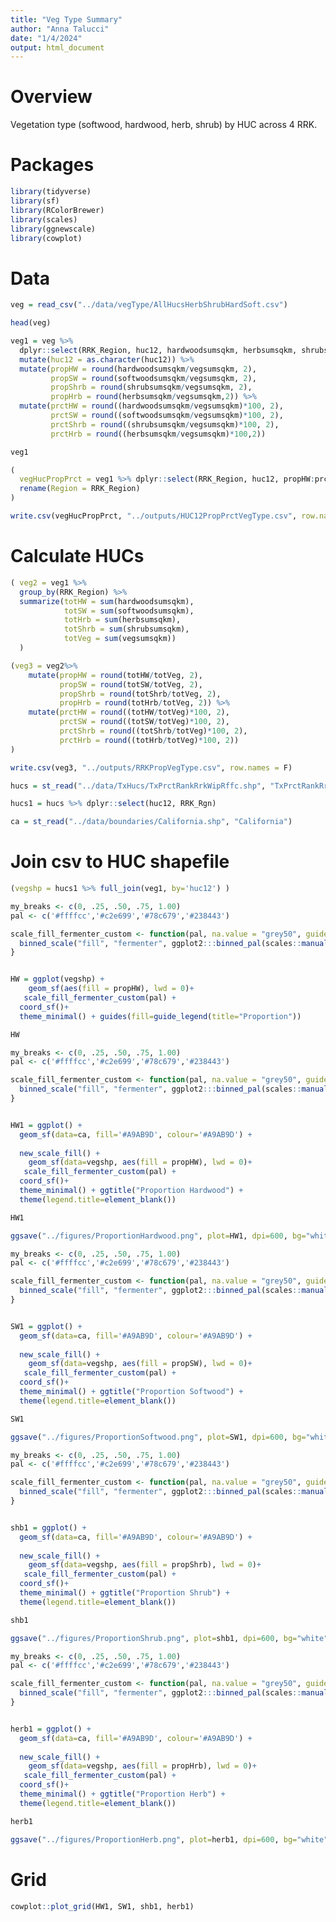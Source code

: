 ```yaml
---
title: "Veg Type Summary"
author: "Anna Talucci"
date: "1/4/2024"
output: html_document
---
```


# Overview
Vegetation type (softwood, hardwood, herb, shrub) by HUC across 4 RRK. 

# Packages
```r
library(tidyverse)
library(sf)
library(RColorBrewer)
library(scales)
library(ggnewscale)
library(cowplot)
```

# Data
```r
veg = read_csv("../data/vegType/AllHucsHerbShrubHardSoft.csv")
```

```r
head(veg)
```
```r
veg1 = veg %>% 
  dplyr::select(RRK_Region, huc12, hardwoodsumsqkm, herbsumsqkm, shrubsumsqkm, softwoodsumsqkm, vegsumsqkm) %>% 
  mutate(huc12 = as.character(huc12)) %>%
  mutate(propHW = round(hardwoodsumsqkm/vegsumsqkm, 2),
         propSW = round(softwoodsumsqkm/vegsumsqkm, 2),
         propShrb = round(shrubsumsqkm/vegsumsqkm, 2),
         propHrb = round(herbsumsqkm/vegsumsqkm,2)) %>%
  mutate(prctHW = round((hardwoodsumsqkm/vegsumsqkm)*100, 2),
         prctSW = round((softwoodsumsqkm/vegsumsqkm)*100, 2),
         prctShrb = round((shrubsumsqkm/vegsumsqkm)*100, 2),
         prctHrb = round((herbsumsqkm/vegsumsqkm)*100,2))
```

```r
veg1
```

```r
(
  vegHucPropPrct = veg1 %>% dplyr::select(RRK_Region, huc12, propHW:prctHrb) %>%
  rename(Region = RRK_Region)
)
```

```r
write.csv(vegHucPropPrct, "../outputs/HUC12PropPrctVegType.csv", row.names = F)
```

# Calculate HUCs
```r
( veg2 = veg1 %>% 
  group_by(RRK_Region) %>%
  summarize(totHW = sum(hardwoodsumsqkm), 
            totSW = sum(softwoodsumsqkm), 
            totHrb = sum(herbsumsqkm), 
            totShrb = sum(shrubsumsqkm), 
            totVeg = sum(vegsumsqkm)) 
  )

(veg3 = veg2%>%
    mutate(propHW = round(totHW/totVeg, 2), 
           propSW = round(totSW/totVeg, 2), 
           propShrb = round(totShrb/totVeg, 2), 
           propHrb = round(totHrb/totVeg, 2)) %>%
    mutate(prctHW = round((totHW/totVeg)*100, 2), 
           prctSW = round((totSW/totVeg)*100, 2), 
           prctShrb = round((totShrb/totVeg)*100, 2), 
           prctHrb = round((totHrb/totVeg)*100, 2))
)
```
```r
write.csv(veg3, "../outputs/RRKPropVegType.csv", row.names = F)
```
```r
hucs = st_read("../data/TxHucs/TxPrctRankRrkWipRffc.shp", "TxPrctRankRrkWipRffc")
```
```r
hucs1 = hucs %>% dplyr::select(huc12, RRK_Rgn)
```

```r
ca = st_read("../data/boundaries/California.shp", "California")
```
# Join csv to HUC shapefile
```r
(vegshp = hucs1 %>% full_join(veg1, by='huc12') )
```

```r
my_breaks <- c(0, .25, .50, .75, 1.00)
pal <- c('#ffffcc','#c2e699','#78c679','#238443')

scale_fill_fermenter_custom <- function(pal, na.value = "grey50", guide = "coloursteps", aesthetics = "fill", ...) {
  binned_scale("fill", "fermenter", ggplot2:::binned_pal(scales::manual_pal(unname(pal))), na.value = na.value, guide = guide, ...)  
}


HW = ggplot(vegshp) +
    geom_sf(aes(fill = propHW), lwd = 0)+
   scale_fill_fermenter_custom(pal) +
  coord_sf()+
  theme_minimal() + guides(fill=guide_legend(title="Proportion"))

HW
```

```r
my_breaks <- c(0, .25, .50, .75, 1.00)
pal <- c('#ffffcc','#c2e699','#78c679','#238443')

scale_fill_fermenter_custom <- function(pal, na.value = "grey50", guide = "coloursteps", aesthetics = "fill", ...) {
  binned_scale("fill", "fermenter", ggplot2:::binned_pal(scales::manual_pal(unname(pal))), na.value = na.value, guide = guide, ...)  
}


HW1 = ggplot() +
  geom_sf(data=ca, fill='#A9AB9D', colour='#A9AB9D') +
  
  new_scale_fill() +
    geom_sf(data=vegshp, aes(fill = propHW), lwd = 0)+
   scale_fill_fermenter_custom(pal) +
  coord_sf()+
  theme_minimal() + ggtitle("Proportion Hardwood") +
  theme(legend.title=element_blank())

HW1
```
```r
ggsave("../figures/ProportionHardwood.png", plot=HW1, dpi=600, bg="white")
```
```r
my_breaks <- c(0, .25, .50, .75, 1.00)
pal <- c('#ffffcc','#c2e699','#78c679','#238443')

scale_fill_fermenter_custom <- function(pal, na.value = "grey50", guide = "coloursteps", aesthetics = "fill", ...) {
  binned_scale("fill", "fermenter", ggplot2:::binned_pal(scales::manual_pal(unname(pal))), na.value = na.value, guide = guide, ...)  
}


SW1 = ggplot() +
  geom_sf(data=ca, fill='#A9AB9D', colour='#A9AB9D') +
  
  new_scale_fill() +
    geom_sf(data=vegshp, aes(fill = propSW), lwd = 0)+
   scale_fill_fermenter_custom(pal) +
  coord_sf()+
  theme_minimal() + ggtitle("Proportion Softwood") +
  theme(legend.title=element_blank())

SW1
```

```r
ggsave("../figures/ProportionSoftwood.png", plot=SW1, dpi=600, bg="white")
```

```r
my_breaks <- c(0, .25, .50, .75, 1.00)
pal <- c('#ffffcc','#c2e699','#78c679','#238443')

scale_fill_fermenter_custom <- function(pal, na.value = "grey50", guide = "coloursteps", aesthetics = "fill", ...) {
  binned_scale("fill", "fermenter", ggplot2:::binned_pal(scales::manual_pal(unname(pal))), na.value = na.value, guide = guide, ...)  
}


shb1 = ggplot() +
  geom_sf(data=ca, fill='#A9AB9D', colour='#A9AB9D') +
  
  new_scale_fill() +
    geom_sf(data=vegshp, aes(fill = propShrb), lwd = 0)+
   scale_fill_fermenter_custom(pal) +
  coord_sf()+
  theme_minimal() + ggtitle("Proportion Shrub") +
  theme(legend.title=element_blank())

shb1
```
```r
ggsave("../figures/ProportionShrub.png", plot=shb1, dpi=600, bg="white")
```
```r
my_breaks <- c(0, .25, .50, .75, 1.00)
pal <- c('#ffffcc','#c2e699','#78c679','#238443')

scale_fill_fermenter_custom <- function(pal, na.value = "grey50", guide = "coloursteps", aesthetics = "fill", ...) {
  binned_scale("fill", "fermenter", ggplot2:::binned_pal(scales::manual_pal(unname(pal))), na.value = na.value, guide = guide, ...)  
}


herb1 = ggplot() +
  geom_sf(data=ca, fill='#A9AB9D', colour='#A9AB9D') +
  
  new_scale_fill() +
    geom_sf(data=vegshp, aes(fill = propHrb), lwd = 0)+
   scale_fill_fermenter_custom(pal) +
  coord_sf()+
  theme_minimal() + ggtitle("Proportion Herb") +
  theme(legend.title=element_blank())

herb1
```

```r
ggsave("../figures/ProportionHerb.png", plot=herb1, dpi=600, bg="white")
```
# Grid

```r
cowplot::plot_grid(HW1, SW1, shb1, herb1)
```